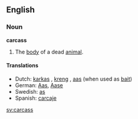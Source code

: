==English==
===Noun===
'''carcass'''

#The [[body]] of a dead [[animal]].

====Translations====
*Dutch: [[karkas]] {{n}}, [[kreng]] {{n}}, [[aas]] {{n}} (when used as [[bait]])
*German: [[Aas]], [[Aase]]
*Swedish: [[as]] {{n}}
*Spanish: [[carcaje]]

[[sv:carcass]]